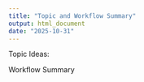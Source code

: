 ```yaml
---
title: "Topic and Workflow Summary"
output: html_document
date: "2025-10-31"
---
```


Topic Ideas: 

Workflow Summary